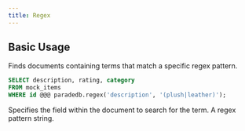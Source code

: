 ```yaml
---
title: Regex
---
```


## Basic Usage

Finds documents containing terms that match a specific regex pattern.

```sql
SELECT description, rating, category
FROM mock_items
WHERE id @@@ paradedb.regex('description', '(plush|leather)');
```

<ParamField body="field" required>
  Specifies the field within the document to search for the term.
</ParamField>
<ParamField body="pattern" required>
  A regex pattern string.
</ParamField>

